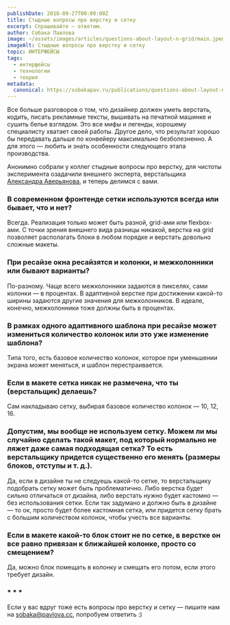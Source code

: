 ```yaml
---
publishDate: 2018-09-27T00:00:00Z
title: Стыдные вопросы про верстку и сетку
excerpt: Спрашивайте — ответим.
author: Собака Павлова
image: ~/assets/images/articles/questions-about-layout-n-grid/main.jpeg
imageAlt: Стыдные вопросы про верстку и сетку
topic: ИНТЕРФЕЙСЫ
tags:
  - интерфейсы
  - технологии
  - теория
metadata:
  canonical: https://sobakapav.ru/publications/questions-about-layout-n-grid
---
```



Все больше разговоров о том, что дизайнер должен уметь верстать, кодить, писать рекламные тексты, вышивать на печатной машинке и сушить белье взглядом. Это все мифы и легенды, хорошему специалисту хватает своей работы. Другое дело, что результат хорошо бы передавать дальше по конвейеру максимально безболезненно. А для этого — любить и знать особенности следующего этапа производства.

Анонимно собрали у коллег стыдные вопросы про верстку, для чистоты эксперимента озадачили внешнего эксперта, верстальщика [Александра Аверьянова](https://www.facebook.com/profile.php?id=100004692857333&source=post_page---------------------------), и теперь делимся с вами.

### В современном фронтенде сетки используются всегда или бывает, что и нет?

Всегда. Реализация только может быть разной, grid-ами или flexbox-ами. С точки зрения внешнего вида разницы никакой, верстка на grid позволяет располагать блоки в любом порядке и верстать довольно сложные макеты.

### При ресайзе окна ресайзятся и колонки, и межколонники или бывают варианты?

По-разному. Чаще всего межколонники задаются в пикселях, сами колонки — в процентах. В адаптивной верстке при достижении какой-то ширины задаются другие значения для межколонников. В идеале, конечно, межколонники тоже должны быть в процентах.

### В рамках одного адаптивного шаблона при ресайзе может измениться количество колонок или это уже изменение шаблона?

Типа того, есть базовое количество колонок, которое при уменьшении экрана может меняться, и шаблон перестраивается.

### Если в макете сетка никак не размечена, что ты (верстальщик) делаешь?

Сам накладываю сетку, выбирая базовое количество колонок — 10, 12, 16.

### Допустим, мы вообще не используем сетку. Можем ли мы случайно сделать такой макет, под который нормально не ляжет даже самая подходящая сетка? То есть верстальщику придется существенно его менять (размеры блоков, отступы и т. д.).

Да, если в дизайне ты не следуешь какой-то сетке, то верстальщику подобрать сетку может быть проблематично. Либо верстка будет сильно отличаться от дизайна, либо верстать нужно будет кастомно — без использования сетки. Если так задумано и должно быть в дизайне — то ок, просто будет более кастомная сетка, или придется сетку брать с большим количеством колонок, чтобы учесть все варианты.

### Если в макете какой-то блок стоит не по сетке, в верстке он все равно привязан к ближайшей колонке, просто со смещением?

Да, можно блок помещать в колонку и смещать его потом, если этого требует дизайн.

### * * *

Если у вас вдруг тоже есть вопросы про верстку и сетку — пишите нам на sobaka@pavlova.cc, попробуем ответить :)

